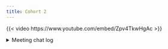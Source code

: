 ```yaml
---
title: Cohort 2
---
```

{{< video https://www.youtube.com/embed/Zpv4TkwHgAc >}}

<details>
<summary>
Meeting chat log
</summary>
```
00:06:59	Olivier Leroy:	start
00:26:08	Arthur Shaw:	Although  waiter  animations are sometimes a nice Jedi mind trick to make the app seem to work faster
00:26:25	Umair Durrani:	Reacted to "Although  waiter  an..." with 👍
00:26:27	Olivier Leroy:	Reacted to "Although  waiter  an..." with 👍
00:26:30	Retselisitsoe Monyake:	Reacted to "Although  waiter  an..." with 👍
00:27:39	Olivier Leroy:	Data warehouse Kimball
00:28:45	Arthur Shaw:	https://www.geeksforgeeks.org/dbms/difference-between-kimball-and-inmon/
00:29:00	Arthur Shaw:	Replying to "https://www.geeksfor..."

Completely new to me.
00:29:32	Olivier Leroy:	Replying to "https://www.geeksfor..."

the hard point is now data warehouse can also refer to databricks&co
00:43:53	Arthur Shaw:	Neat article/presentation that came to mind while listening about pain points of seeing changes in data structure in DB: https://www.emilyriederer.com/talk/col-names-contract/

https://www.emilyriederer.com/post/column-name-contracts/ 
00:46:07	Olivier Leroy:	Reacted to "Neat article/present..." with 👍
00:47:26	Arthur Shaw:	Just FYI: plumber2 is coming/here: https://posit-dev.github.io/plumber2/ 

I was searching for this this moring
00:48:49	Olivier Leroy:	Reacted to "Just FYI: plumber2 i..." with 👍
00:53:38	Arthur Shaw:	Naming things = one of the hardest things
00:53:46	Olivier Leroy:	Reacted to "Naming things = one ..." with 😀
00:54:04	Retselisitsoe Monyake:	Reacted to "Naming things = one ..." with 😀
00:55:45	Olivier Leroy:	I used mermaid
00:56:06	Olivier Leroy:	pen and apper also :)
00:56:42	Arthur Shaw:	excalidraw is something I picked up from the golem book and YT videos.
01:05:02	Olivier Leroy:	I will try to find the Pyhon equivalent
01:05:08	Arthur Shaw:	Reacted to "I will try to find t..." with 👍
01:05:33	Josh Persi:	I know snakemake is popular in Python, but I don't think it's ergonomic as targets
01:05:44	Umair Durrani:	Reacted to "I know snakemake is ..." with 👍
01:05:47	Arthur Shaw:	Reacted to "I know snakemake is ..." with 🐍
01:12:38	Garcia Cortes, Diana Elisa:	stop
```
</details>

